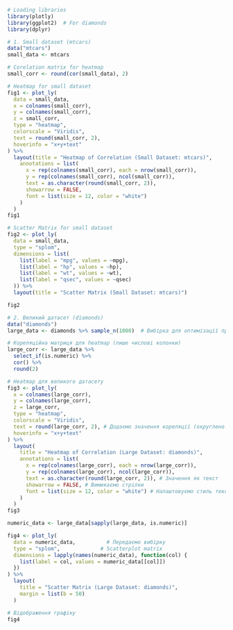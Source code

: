 ```r
# Loading libraries
library(plotly)
library(ggplot2)  # For diamonds
library(dplyr)
```


```r
# 1. Small dataset (mtcars)
data("mtcars")
small_data <- mtcars

# Corelation matrix for heatmap
small_corr <- round(cor(small_data), 2)
```


```r
# Heatmap for small dataset
fig1 <- plot_ly(
  data = small_data,
  x = colnames(small_corr),
  y = colnames(small_corr),
  z = small_corr,
  type = "heatmap",
  colorscale = "Viridis",
  text = round(small_corr, 2),
  hoverinfo = "x+y+text"
) %>%
  layout(title = "Heatmap of Correlation (Small Dataset: mtcars)",
    annotations = list(
      x = rep(colnames(small_corr), each = nrow(small_corr)),
      y = rep(colnames(small_corr), ncol(small_corr)),
      text = as.character(round(small_corr, 2)),
      showarrow = FALSE,
      font = list(size = 12, color = "white")
    )
  )
fig1
```


```r
# Scatter Matrix for small dataset
fig2 <- plot_ly(
  data = small_data,
  type = "splom", 
  dimensions = list(
    list(label = "mpg", values = ~mpg),
    list(label = "hp", values = ~hp),
    list(label = "wt", values = ~wt),
    list(label = "qsec", values = ~qsec)
  )) %>%
  layout(title = "Scatter Matrix (Small Dataset: mtcars)")

fig2
```


```r
# 2. Великий датасет (diamonds)
data("diamonds")
large_data <- diamonds %>% sample_n(1000)  # Вибірка для оптимізації продуктивності

# Кореляційна матриця для heatmap (лише числові колонки)
large_corr <- large_data %>% 
  select_if(is.numeric) %>% 
  cor() %>% 
  round(2)
```


```r
# Heatmap для великого датасету
fig3 <- plot_ly(
  x = colnames(large_corr),
  y = colnames(large_corr),
  z = large_corr,
  type = "heatmap",
  colorscale = "Viridis",
  text = round(large_corr, 2), # Додаємо значення кореляції (округлено до 2 знаків)
  hoverinfo = "x+y+text"
) %>%
  layout(
    title = "Heatmap of Correlation (Large Dataset: diamonds)",
    annotations = list(
      x = rep(colnames(large_corr), each = nrow(large_corr)),
      y = rep(colnames(large_corr), ncol(large_corr)),
      text = as.character(round(large_corr, 2)), # Значення як текст
      showarrow = FALSE, # Вимикаємо стрілки
      font = list(size = 12, color = "white") # Налаштовуємо стиль тексту
    )
  )
fig3
```


```r
numeric_data <- large_data[sapply(large_data, is.numeric)]

fig4 <- plot_ly(
  data = numeric_data,          # Передаємо вибірку
  type = "splom",             # Scatterplot matrix
  dimensions = lapply(names(numeric_data), function(col) {
    list(label = col, values = numeric_data[[col]])
  })
) %>%
  layout(
    title = "Scatter Matrix (Large Dataset: diamonds)",
    margin = list(b = 50)
  )

# Відображення графіку
fig4
```

